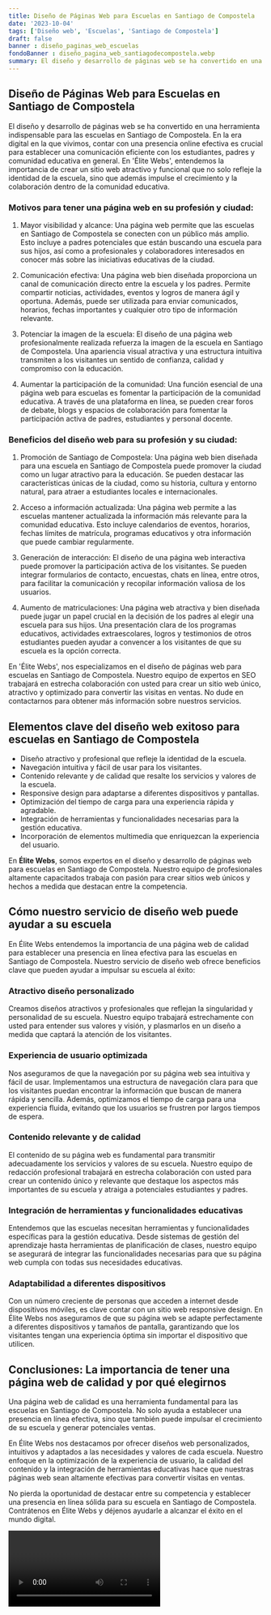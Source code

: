 ```yaml
---
title: Diseño de Páginas Web para Escuelas en Santiago de Compostela
date: '2023-10-04'
tags: ['Diseño web', 'Escuelas', 'Santiago de Compostela']
draft: false
banner : diseño_paginas_web_escuelas
fondoBanner : diseño_pagina_web_santiagodecompostela.webp
summary: El diseño y desarrollo de páginas web se ha convertido en una herramienta indispensable para las escuelas en Santiago de Compostela. En la era digital en la que vivimos, contar con una presencia online efectiva es crucial para establecer una comunicación eficiente con los estudiantes, padres y comunidad educativa en general. En 'Élite Webs', entendemos la importancia de crear un sitio web atractivo y funcional que no solo refleje la identidad de la escuela, sino que además impulse el crecimiento y la colaboración dentro de la comunidad educativa.
---
```


## Diseño de Páginas Web para Escuelas en Santiago de Compostela

El diseño y desarrollo de páginas web se ha convertido en una herramienta indispensable para las escuelas en Santiago de Compostela. En la era digital en la que vivimos, contar con una presencia online efectiva es crucial para establecer una comunicación eficiente con los estudiantes, padres y comunidad educativa en general. En 'Élite Webs', entendemos la importancia de crear un sitio web atractivo y funcional que no solo refleje la identidad de la escuela, sino que además impulse el crecimiento y la colaboración dentro de la comunidad educativa.

### Motivos para tener una página web en su profesión y ciudad:

1. Mayor visibilidad y alcance: Una página web permite que las escuelas en Santiago de Compostela se conecten con un público más amplio. Esto incluye a padres potenciales que están buscando una escuela para sus hijos, así como a profesionales y colaboradores interesados en conocer más sobre las iniciativas educativas de la ciudad.

2. Comunicación efectiva: Una página web bien diseñada proporciona un canal de comunicación directo entre la escuela y los padres. Permite compartir noticias, actividades, eventos y logros de manera ágil y oportuna. Además, puede ser utilizada para enviar comunicados, horarios, fechas importantes y cualquier otro tipo de información relevante.

3. Potenciar la imagen de la escuela: El diseño de una página web profesionalmente realizada refuerza la imagen de la escuela en Santiago de Compostela. Una apariencia visual atractiva y una estructura intuitiva transmiten a los visitantes un sentido de confianza, calidad y compromiso con la educación.

4. Aumentar la participación de la comunidad: Una función esencial de una página web para escuelas es fomentar la participación de la comunidad educativa. A través de una plataforma en línea, se pueden crear foros de debate, blogs y espacios de colaboración para fomentar la participación activa de padres, estudiantes y personal docente.

### Beneficios del diseño web para su profesión y su ciudad:

1. Promoción de Santiago de Compostela: Una página web bien diseñada para una escuela en Santiago de Compostela puede promover la ciudad como un lugar atractivo para la educación. Se pueden destacar las características únicas de la ciudad, como su historia, cultura y entorno natural, para atraer a estudiantes locales e internacionales.

2. Acceso a información actualizada: Una página web permite a las escuelas mantener actualizada la información más relevante para la comunidad educativa. Esto incluye calendarios de eventos, horarios, fechas límites de matrícula, programas educativos y otra información que puede cambiar regularmente.

3. Generación de interacción: El diseño de una página web interactiva puede promover la participación activa de los visitantes. Se pueden integrar formularios de contacto, encuestas, chats en línea, entre otros, para facilitar la comunicación y recopilar información valiosa de los usuarios.

4. Aumento de matriculaciones: Una página web atractiva y bien diseñada puede jugar un papel crucial en la decisión de los padres al elegir una escuela para sus hijos. Una presentación clara de los programas educativos, actividades extraescolares, logros y testimonios de otros estudiantes pueden ayudar a convencer a los visitantes de que su escuela es la opción correcta.

En 'Élite Webs', nos especializamos en el diseño de páginas web para escuelas en Santiago de Compostela. Nuestro equipo de expertos en SEO trabajará en estrecha colaboración con usted para crear un sitio web único, atractivo y optimizado para convertir las visitas en ventas. No dude en contactarnos para obtener más información sobre nuestros servicios.

<GifSeo />

<Cta />

## Elementos clave del diseño web exitoso para escuelas en Santiago de Compostela

- Diseño atractivo y profesional que refleje la identidad de la escuela.
- Navegación intuitiva y fácil de usar para los visitantes.
- Contenido relevante y de calidad que resalte los servicios y valores de la escuela.
- Responsive design para adaptarse a diferentes dispositivos y pantallas.
- Optimización del tiempo de carga para una experiencia rápida y agradable.
- Integración de herramientas y funcionalidades necesarias para la gestión educativa.
- Incorporación de elementos multimedia que enriquezcan la experiencia del usuario.

En **Élite Webs**, somos expertos en el diseño y desarrollo de páginas web para escuelas en Santiago de Compostela. Nuestro equipo de profesionales altamente capacitados trabaja con pasión para crear sitios web únicos y hechos a medida que destacan entre la competencia.

## Cómo nuestro servicio de diseño web puede ayudar a su escuela

En Élite Webs entendemos la importancia de una página web de calidad para establecer una presencia en línea efectiva para las escuelas en Santiago de Compostela. Nuestro servicio de diseño web ofrece beneficios clave que pueden ayudar a impulsar su escuela al éxito:

### Atractivo diseño personalizado
Creamos diseños atractivos y profesionales que reflejan la singularidad y personalidad de su escuela. Nuestro equipo trabajará estrechamente con usted para entender sus valores y visión, y plasmarlos en un diseño a medida que captará la atención de los visitantes.

### Experiencia de usuario optimizada
Nos aseguramos de que la navegación por su página web sea intuitiva y fácil de usar. Implementamos una estructura de navegación clara para que los visitantes puedan encontrar la información que buscan de manera rápida y sencilla. Además, optimizamos el tiempo de carga para una experiencia fluida, evitando que los usuarios se frustren por largos tiempos de espera.

### Contenido relevante y de calidad
El contenido de su página web es fundamental para transmitir adecuadamente los servicios y valores de su escuela. Nuestro equipo de redacción profesional trabajará en estrecha colaboración con usted para crear un contenido único y relevante que destaque los aspectos más importantes de su escuela y atraiga a potenciales estudiantes y padres.

### Integración de herramientas y funcionalidades educativas
Entendemos que las escuelas necesitan herramientas y funcionalidades específicas para la gestión educativa. Desde sistemas de gestión del aprendizaje hasta herramientas de planificación de clases, nuestro equipo se asegurará de integrar las funcionalidades necesarias para que su página web cumpla con todas sus necesidades educativas.

### Adaptabilidad a diferentes dispositivos
Con un número creciente de personas que acceden a internet desde dispositivos móviles, es clave contar con un sitio web responsive design. En Élite Webs nos aseguramos de que su página web se adapte perfectamente a diferentes dispositivos y tamaños de pantalla, garantizando que los visitantes tengan una experiencia óptima sin importar el dispositivo que utilicen.

## Conclusiones: La importancia de tener una página web de calidad y por qué elegirnos

Una página web de calidad es una herramienta fundamental para las escuelas en Santiago de Compostela. No solo ayuda a establecer una presencia en línea efectiva, sino que también puede impulsar el crecimiento de su escuela y generar potenciales ventas.

En Élite Webs nos destacamos por ofrecer diseños web personalizados, intuitivos y adaptados a las necesidades y valores de cada escuela. Nuestro enfoque en la optimización de la experiencia de usuario, la calidad del contenido y la integración de herramientas educativas hace que nuestras páginas web sean altamente efectivas para convertir visitas en ventas.

No pierda la oportunidad de destacar entre su competencia y establecer una presencia en línea sólida para su escuela en Santiago de Compostela. Contrátenos en Élite Webs y déjenos ayudarle a alcanzar el éxito en el mundo digital.

<Video />

<CtaBot job='Escuelas' city='Santiago de Compostela'/>

<Gmaps query='Santiago de Compostela+españa+maps' />
